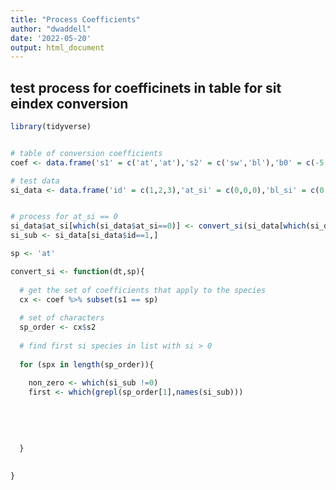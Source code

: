 ```yaml
---
title: "Process Coefficients"
author: "dwaddell"
date: '2022-05-20'
output: html_document
---
```



## test process for coefficinets in table for sit eindex conversion



```r

library(tidyverse)


# table of conversion coefficients
coef <- data.frame('s1' = c('at','at'),'s2' = c('sw','bl'),'b0' = c(-5,-7), 'b1' = c(1.3,1.5))

# test data
si_data <- data.frame('id' = c(1,2,3),'at_si' = c(0,0,0),'bl_si' = c(0,17,0),'fd_si' = c(21,25,18),'sw_si' = c(15,0,0))


# process for at_si == 0
si_data$at_si[which(si_data$at_si==0)] <- convert_si(si_data[which(si_data$at_si==0)],'at')
si_sub <- si_data[si_data$id==1,]

sp <- 'at'

convert_si <- function(dt,sp){
  
  # get the set of coefficients that apply to the species
  cx <- coef %>% subset(s1 == sp)
  
  # set of characters
  sp_order <- cx$s2
  
  # find first si species in list with si > 0
  
  for (spx in length(sp_order)){
    
    non_zero <- which(si_sub !=0)
    first <- which(grepl(sp_order[1],names(si_sub)))
    
    
    
    
    
  }
  
  
}




```
